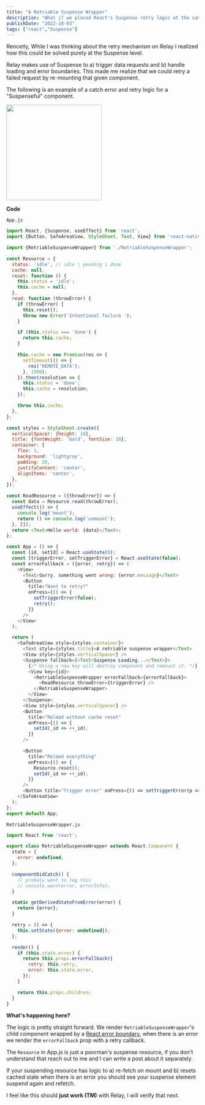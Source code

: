 ```yaml
---
title: "A Retriable Suspense Wrapper"
description: "What if we placed React's Suspense retry logic at the same level as its error boundaries?"
publishDate: "2022-10-03"
tags: ["react","Suspense"]
---
```



Rencetly, While I was thinking about the retry mechanism on Relay I realized how this could be solved purely at the Suspense level.

Relay makes use of Suspense to a) trigger data requests and b) handle loading and error boundaries. This made me realize that we could retry a failed request by re-mounting that given component.

The following is an example of a catch error and retry logic for a "Suspenseful" component.

<img src={retryDemo.src} width="250px" />

**Code**

`App.js`

```javascript
import React, {Suspense, useEffect} from 'react';
import {Button, SafeAreaView, StyleSheet, Text, View} from 'react-native';

import {RetriableSuspenseWrapper} from './RetriableSuspenseWrapper';

const Resource = {
  status: 'idle', // idle | pending | done
  cache: null,
  reset: function () {
    this.status = 'idle';
    this.cache = null;
  },
  read: function (throwError) {
    if (throwError) {
      this.reset();
      throw new Error('Intentional failure ');
    }

    if (this.status === 'done') {
      return this.cache;
    }

    this.cache = new Promise(res => {
      setTimeout(() => {
        res('REMOTE_DATA');
      }, 1500);
    }).then(resolution => {
      this.status = 'done';
      this.cache = resolution;
    });

    throw this.cache;
  },
};

const styles = StyleSheet.create({
  verticalSpacer: {height: 10},
  title: {fontWeight: 'bold', fontSize: 18},
  container: {
    flex: 1,
    background: 'lightgray',
    padding: 20,
    justifyContent: 'center',
    alignItems: 'center',
  },
});

const ReadResource = ({throwError}) => {
  const data = Resource.read(throwError);
  useEffect(() => {
    console.log('mount');
    return () => console.log('unmount');
  }, []);
  return <Text>Hello world: {data}</Text>;
};

const App = () => {
  const [id, setId] = React.useState(0);
  const [triggerError, setTriggerError] = React.useState(false);
  const errorFallback = ({error, retry}) => (
    <View>
      <Text>Sorry, something went wrong: {error.message}</Text>
      <Button
        title="Want to retry?"
        onPress={() => {
          setTriggerError(false);
          retry();
        }}
      />
    </View>
  );

  return (
    <SafeAreaView style={styles.container}>
      <Text style={styles.title}>A retriable suspense wrapper</Text>
      <View style={styles.verticalSpacer} />
      <Suspense fallback={<Text>Suspense Loading...</Text>}>
        {/* Using a new key will destroy component and remount it. */}
        <View key={id}>
          <RetriableSuspenseWrapper errorFallback={errorFallback}>
            <ReadResource throwError={triggerError} />
          </RetriableSuspenseWrapper>
        </View>
      </Suspense>
      <View style={styles.verticalSpacer} />
      <Button
        title="Reload without cache reset"
        onPress={() => {
          setId(_id => ++_id);
        }}
      />

      <Button
        title="Reload everything"
        onPress={() => {
          Resource.reset();
          setId(_id => ++_id);
        }}
      />
      <Button title="Trigger error" onPress={() => setTriggerError(p => !p)} />
    </SafeAreaView>
  );
};
export default App;

```

`RetriableSuspenseWrapper.js`

```javascript
import React from 'react';

export class RetriableSuspenseWrapper extends React.Component {
  state = {
    error: undefined,
  };

  componentDidCatch() {
    // probaly want to log this
    // console.warn(error, errorInfo);
  }

  static getDerivedStateFromError(error) {
    return {error};
  }

  retry = () => {
    this.setState({error: undefined});
  };

  render() {
    if (this.state.error) {
      return this.props.errorFallback({
        retry: this.retry,
        error: this.state.error,
      });
    }

    return this.props.children;
  }
}

```


**What's happening here?**

The logic is pretty straight forward. We render `RetriableSuspenseWrapper`'s child component wrapped by a [React error boundary](https://reactjs.org/docs/error-boundaries.html), when there is an error we render the `errorFallback` prop with a retry callback.

The `Resource` in App.js is just a poorman's suspense resource, if you don't understand that reach out to me and I can write a post about it separately.

If your suspending resource has logic to a) re-fetch on mount  and b) resets cached state when there is an error you should see your suspense element suspend again and refetch.

I feel like this should __just work (TM)__ with Relay, I will verify that next.

